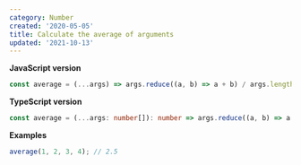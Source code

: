 ```yaml
---
category: Number
created: '2020-05-05'
title: Calculate the average of arguments
updated: '2021-10-13'
---
```


**JavaScript version**

```js average.js
const average = (...args) => args.reduce((a, b) => a + b) / args.length;
```

**TypeScript version**

```ts average.ts
const average = (...args: number[]): number => args.reduce((a, b) => a + b) / args.length;
```

**Examples**

```js examples.js
average(1, 2, 3, 4); // 2.5
```
